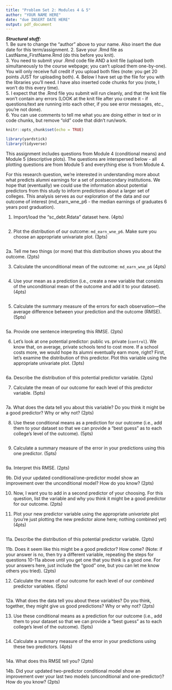 ---
title: "Problem Set 2: Modules 4 & 5"
author: "YOUR NAME HERE"
date: "due INSERT DATE HERE"
output: pdf_document
---

***Structural stuff:***      
1. Be sure to change the "author" above to your name. Also insert the due date for this term/assignment.
2. Save your .Rmd file as LastName_FirstName.Rmd (do this before you knit).    
3. You need to submit your .Rmd code file AND a knit file (upload both simultaneously to the course webpage; you can't upload them one-by-one). You will only receive full credit if you upload both files (note: you get 20 points JUST for uploading both). 
4. Below I have set up the file for you with the libraries you'll need. I have also inserted code chunks for you (note, I won't do this every time).        
5. I expect that the .Rmd file you submit will run cleanly, and that the knit file won't contain any errors (LOOK at the knit file after you create it - if questions/text are running into each other, if you see error messages, etc., you're not done).      
6. You can use comments to tell me what you are doing either in text or in code chunks, but remove "old" code that didn't run/work.      

```{r, include=F}
knitr::opts_chunk$set(echo = TRUE)

library(yardstick)
library(tidyverse)
```

This assignment includes questions from Module 4 (conditional means) and Module 5 (descriptive plots). The questions are interspersed below - all plotting questions are from Module 5 and everything else is from Module 4. 

For this research question, we're interested in understanding more about what predicts alumni earnings for a set of postsecondary institutions. We hope that (eventually) we could use the information about potential predictors from this study to inform predictions about a larger set of colleges. This analysis serves as our exploration of the data and our outcome of interest (md_earn_wne_p6 - the median earnings of graduates 6 years post graduation). 

1. Import/load the "sc_debt.Rdata" dataset here. (4pts)
```{r}

```

2. Plot the distribution of our outcome: `md_earn_wne_p6`. Make sure you choose an appropriate univariate plot. (3pts)
```{r}

```

2a. Tell me two things (or more) that this distribution shows you about the outcome. (2pts)



3. Calculate the unconditional mean of the outcome: `md_earn_wne_p6` (4pts)
```{r}

```

4. Use your mean as a prediction (i.e., create a new variable that consists of the unconditional mean of the outcome and add it to your dataset). (4pts)
```{r}

```

5. Calculate the summary measure of the errors for each observation---the average difference between your prediction and the outcome (RMSE). (5pts)
```{r}

```

5a. Provide one sentence interpreting this RMSE. (2pts)




6. Let's look at one potential predictor: public vs. private (`control`). We know that, on average, private schools tend to cost more. If a school costs more, we would hope its alumni eventually earn more, right? First, let's examine the distribution of this predictor. Plot this variable using the appropriate univariate plot. (3pts)
```{r}

```

6a. Describe the distribution of this potential predictor variable. (2pts)



7. Calculate the mean of our outcome for each level of this predictor variable. (5pts)
```{r}

```

7a. What does the data tell you about this variable? Do you think it might be a good predictor? Why or why not? (2pts)



8. Use these conditional means as a prediction for our outcome (i.e., add them to your dataset so that we can provide a "best guess" as to each college's level of the outcome). (5pts)  
```{r}

```

9. Calculate a summary measure of the error in your predictions using this one predictor. (5pts) 
```{r}

```

9a. Interpret this RMSE. (2pts) 



9b. Did your updated conditional/one-predictor model show an improvement over the unconditional model? How do you know? (2pts)




10. Now, I want you to add in a second predictor of your choosing. For this question, list the variable and why you think it might be a good predictor for our outcome. (2pts) 



11. Plot your new predictor variable using the appropriate *univariate* plot (you're just plotting the new predictor alone here; nothing combined yet) (4pts) 
```{r}

```


11a. Describe the distribution of this potential predictor variable. (2pts)  





11b. Does it seem like this might be a good predictor? How come? (Note: if your answer is no, then try a different variable, repeating the steps for questions 10-11a above until you get one that you think is a good one. For your answers here, just include the "good" one, but you can let me know others you tried). (2pts) 



12. Calculate the mean of our outcome for each level of our *combined* predictor variables. (5pts)
```{r}

```

12a. What does the data tell you about these variables? Do you think, together, they might give us good predictions? Why or why not? (2pts)



13. Use these conditional means as a prediction for our outcome (i.e., add them to your dataset so that we can provide a "best guess" as to each college's level of the outcome). (5pts) 
```{r}

```


14. Calculate a summary measure of the error in your predictions using these two predictors. (4pts) 
```{r}

```


14a. What does this RMSE tell you? (2pts) 




14b. Did your updated two-predictor conditional model show an improvement over your last two models (unconditional and one-predictor)? How do you know? (2pts)




